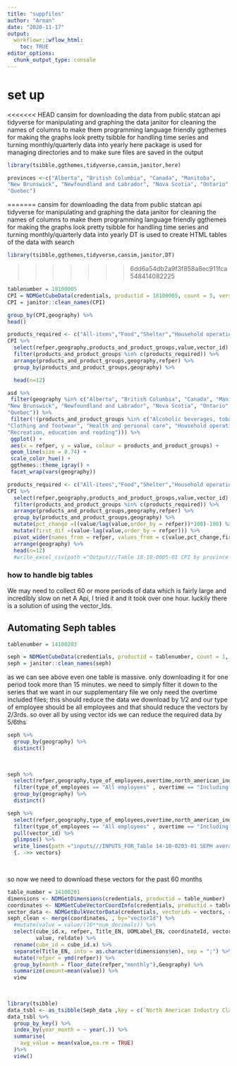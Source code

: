 ```yaml
---
title: "suppfiles"
author: "Arman"
date: "2020-11-17"
output:
  workflowr::wflow_html:
    toc: TRUE
editor_options:
  chunk_output_type: console
---
```


# set up

<<<<<<< HEAD
cansim for downloading the data from public statcan api
tidyverse for manipulating and graphing the data
janitor for cleaning the names of columns to make them programming language friendly
ggthemes for making the graphs look pretty
tsibble for handling time series and turning monthly/quarterly data into yearly
here package is used for managing directories and to make sure files are saved in the output


```r
library(tsibble,ggthemes,tidyverse,cansim,janitor,here)

provinces <-c("Alberta", "British Columbia", "Canada", "Manitoba", 
"New Brunswick", "Newfoundland and Labrador", "Nova Scotia", "Ontario", "Prince Edward Island", 
"Quebec")

```




=======
cansim for downloading the data from public statcan api tidyverse for manipulating and graphing the data janitor for cleaning the names of columns to make them programming language friendly ggthemes for making the graphs look pretty tsibble for handling time series and turning monthly/quarterly data into yearly DT is used to create HTML tables of the data with search

```r
library(tsibble,ggthemes,tidyverse,cansim,janitor,DT)

```

>>>>>>> 6dd6a54db2a9f3f858a8ec911fca548414082225
```r
tablenumber = 18100005
CPI = NDMGetCubeData(credentials, productid = 18100005, count = 5, version = 0, French = FALSE)
CPI = janitor::clean_names(CPI)
```

```r
group_by(CPI,geography) %>%
head()
```

```r
products_required <- c("All-items","Food","Shelter","Household operations, furnishings and equipment", "Clothing and footwear","Transportation","Health and personal care","Recreation, education and reading","Alcoholic beverages, tobacco products and recreational cannabis","Goods","Services")
CPI %>% 
  select(refper,geography,products_and_product_groups,value,vector_id) %>% 
  filter(products_and_product_groups %in% c(products_required)) %>%
  arrange(products_and_product_groups,geography,refper) %>%
  group_by(products_and_product_groups,geography) %>%

  head(n=12)
```

```r
asd %>%
 filter(geography %in% c("Alberta", "British Columbia", "Canada", "Manitoba", 
"New Brunswick", "Newfoundland and Labrador", "Nova Scotia", "Ontario", "Prince Edward Island", 
"Quebec")) %>%
 filter(!(products_and_product_groups %in% c("Alcoholic beverages, tobacco products and recreational cannabis", 
"Clothing and footwear", "Health and personal care", "Household operations, furnishings and equipment", 
"Recreation, education and reading"))) %>%
 ggplot() +
 aes(x = refper, y = value, colour = products_and_product_groups) +
 geom_line(size = 0.74) +
 scale_color_hue() +
 ggthemes::theme_igray() +
 facet_wrap(vars(geography))
```

```r
products_required <- c("All-items","Food","Shelter","Household operations, furnishings and equipment", "Clothing and footwear","Transportation","Health and personal care","Recreation, education and reading","Alcoholic beverages, tobacco products and recreational cannabis","Goods","Services")
CPI %>% 
  select(refper,geography,products_and_product_groups,value,vector_id) %>% 
  filter(products_and_product_groups %in% c(products_required)) %>%
  arrange(products_and_product_groups,geography,refper) %>%
  group_by(products_and_product_groups,geography) %>%
  mutate(pct_change =((value/lag(value,order_by = refper))*100)-100) %>% 
  mutate(first_dif =(value-lag(value,order_by = refper))) %>%
  pivot_wider(names_from = refper, values_from = c(value,pct_change,first_dif)) %>% 
  arrange(geography) %>% 
  head(n=12) 
  #write_excel_csv(path ="Output///Table 18-10-0005-01 CPI by province product groups.csv")


```

### how to handle big tables

We may need to collect 60 or more periods of data which is fairly large and incredibly slow on net A Api, I tried it and it took over one hour. luckily there is a solution of using the vector\_Ids.

## Automating Seph tables

```r

tablenumber = 14100203

seph = NDMGetCubeData(credentials, productid = tablenumber, count = 1, version = 0, French = FALSE)
seph = janitor::clean_names(seph)
```

as we can see above even one table is massive. only downloading it for one period took more than 15 minutes. we need to simply filter it down to the series that we want in our supplementary file we only need the overtime included files; this should reduce the data we download by 1/2 and our type of employee should be all employees and that should reduce the vectors by 2/3rds. so over all by using vector ids we can reduce the required data by 5/6ths

```r
seph %>% 
  group_by(geography) %>% 
  distinct()
    
  
```

```r
seph %>%
  select(refper,geography,type_of_employees,overtime,north_american_industry_classification_system_naics,vector_id,value) %>% 
  filter(type_of_employees == "All employees" , overtime == "Including overtime") %>%
  group_by(geography) %>% 
  distinct() 
```

```r
seph %>%
  select(refper,geography,type_of_employees,overtime,north_american_industry_classification_system_naics,vector_id,value) %>% 
  filter(type_of_employees == "All employees" , overtime == "Including overtime") %>%
  pull(vector_id) %>% 
  glimpse() %>% 
  write_lines(path ="inputs///INPUTS_FOR_Table 14-10-0203-01 SEPH average weekly earnings by all industry all prov and canada.csv") %>%
  {. ->> vectors}

  
```

so now we need to download these vectors for the past 60 months

```r
table_number = 14100201
dimensions <- NDMGetDimensions(credentials, productid = table_number)
coordinates <- NDMGetCubeVectorCoordInfo(credentials, productid = table_number)
vector_data <- NDMGetBulkVectorData(credentials, vectorids = vectors, count = 6)
seph_clean <- merge(coordinates, , by="vectorId") %>%
  #mutate(value = value/(10**num_decimals)) %>%
  select(cube_id.x, refper, Title_EN, UOMLabel_EN, coordinateId, vectorId, 
         value, reldate) %>%
  rename(cube_id = cube_id.x) %>%
  separate(Title_EN, into = as.character(dimensions$en), sep = ";") %>%
  mutate(refper = ymd(refper)) %>%
  group_by(month = floor_date(refper,"monthly"),Geography) %>%
  summarize(amount=mean(value)) %>%
  view
  
  
```

```r
library(tsibble)
data_tsbl <- as_tsibble(Seph_data ,key = c(`North American Industry Classification System (NAICS)`,Geography))
data_tsbl %>%
  group_by_key() %>%
  index_by(year_month = ~ year(.)) %>%
  summarise(
    avg_value = mean(value,na.rm = TRUE)
  )%>%
  view()
```
